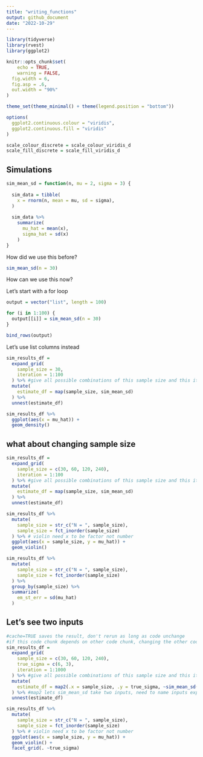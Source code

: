 ```yaml
---
title: "writing_functions"
output: github_document
date: "2022-10-29"
---
```


```r
library(tidyverse)
library(rvest)
library(ggplot2)

knitr::opts_chunk$set(
	echo = TRUE,
	warning = FALSE,
  fig.width = 6,
  fig.asp = .6,
  out.width = "90%"
)

theme_set(theme_minimal() + theme(legend.position = "bottom"))

options(
  ggplot2.continuous.colour = "viridis",
  ggplot2.continuous.fill = "viridis"
)

scale_colour_discrete = scale_colour_viridis_d
scale_fill_discrete = scale_fill_viridis_d
```


## Simulations

```r
sim_mean_sd = function(n, mu = 2, sigma = 3) {
  
  sim_data = tibble(
    x = rnorm(n, mean = mu, sd = sigma),
  )
  
  sim_data %>% 
    summarize(
      mu_hat = mean(x),
      sigma_hat = sd(x)
    )
}
```

How did we use this before?

```r
sim_mean_sd(n = 30)
```


How can we use this now?

Let's start with a for loop

```r
output = vector("list", length = 100)

for (i in 1:100) {
  output[[i]] = sim_mean_sd(n = 30)
}

bind_rows(output)
```
Let's use list columns instead

```r
sim_results_df = 
  expand_grid(
    sample_size = 30,
    iteration = 1:100
  ) %>% #give all possible combinations of this sample size and this iteration
  mutate(
    estimate_df = map(sample_size, sim_mean_sd)
  ) %>%
  unnest(estimate_df)
```

```r
sim_results_df %>%
  ggplot(aes(x = mu_hat)) +
  geom_density()
```


## what about changing sample size

```r
sim_results_df = 
  expand_grid(
    sample_size = c(30, 60, 120, 240),
    iteration = 1:100
  ) %>% #give all possible combinations of this sample size and this iteration
  mutate(
    estimate_df = map(sample_size, sim_mean_sd)
  ) %>%
  unnest(estimate_df)
```

```r
sim_results_df %>%
  mutate(
    sample_size = str_c("N = ", sample_size),
    sample_size = fct_inorder(sample_size)
  ) %>% # violin need x to be factor not number
  ggplot(aes(x = sample_size, y = mu_hat)) +
  geom_violin()
```

```r
sim_results_df %>%
  mutate(
    sample_size = str_c("N = ", sample_size),
    sample_size = fct_inorder(sample_size)
  ) %>% 
  group_by(sample_size) %>%
  summarize(
    em_st_err = sd(mu_hat)
  )
```


## Let's see two inputs

```r
#cache=TRUE saves the result, don't rerun as long as code unchange
#if this code chunk depends on other code chunk, changing the other code chunk doesn not cause this code chunk to rerun, which can cause problems
sim_results_df = 
  expand_grid(
    sample_size = c(30, 60, 120, 240),
    true_sigma = c(6, 3),
    iteration = 1:1000
  ) %>% #give all possible combinations of this sample size and this iteration
  mutate(
    estimate_df = map2(.x = sample_size, .y = true_sigma, ~sim_mean_sd(n = .x, sigma = .y))
  ) %>% #map2 lets sim_mean_sd take two inputs, need to name inputs explicitly
  unnest(estimate_df)
```


```r
sim_results_df %>%
  mutate(
    sample_size = str_c("N = ", sample_size),
    sample_size = fct_inorder(sample_size)
  ) %>% # violin need x to be factor not number
  ggplot(aes(x = sample_size, y = mu_hat)) +
  geom_violin() + 
  facet_grid(. ~true_sigma)
```

